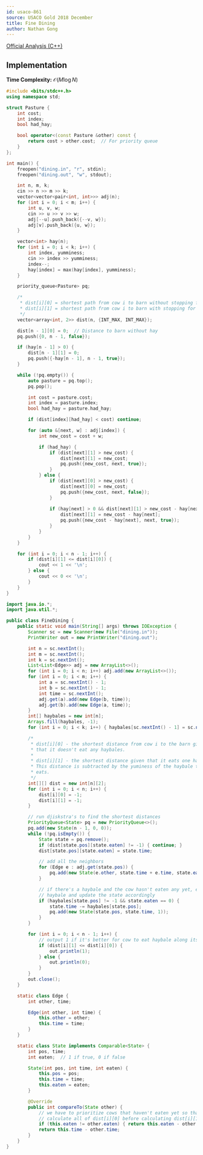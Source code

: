 ```yaml
---
id: usaco-861
source: USACO Gold 2018 December
title: Fine Dining
author: Nathan Gong
---
```


[Official Analysis (C++)](http://www.usaco.org/current/data/sol_dining_gold_dec18.html)

## Implementation

**Time Complexity:** $\mathcal{O}(M\log N)$

<LanguageSection>
<CPPSection>

```cpp
#include <bits/stdc++.h>
using namespace std;

struct Pasture {
	int cost;
	int index;
	bool had_hay;

	bool operator<(const Pasture &other) const {
		return cost > other.cost;  // For priority queue
	}
};

int main() {
	freopen("dining.in", "r", stdin);
	freopen("dining.out", "w", stdout);

	int n, m, k;
	cin >> n >> m >> k;
	vector<vector<pair<int, int>>> adj(n);
	for (int i = 0; i < m; i++) {
		int u, v, w;
		cin >> u >> v >> w;
		adj[--u].push_back({--v, w});
		adj[v].push_back({u, w});
	}

	vector<int> hay(n);
	for (int i = 0; i < k; i++) {
		int index, yumminess;
		cin >> index >> yumminess;
		index--;
		hay[index] = max(hay[index], yumminess);
	}

	priority_queue<Pasture> pq;

	/*
	 * dist[i][0] = shortest path from cow i to barn without stopping for haybales
	 * dist[i][1] = shortest path from cow i to barn with stopping for a haybale
	 */
	vector<array<int, 2>> dist(n, {INT_MAX, INT_MAX});

	dist[n - 1][0] = 0;  // Distance to barn without hay
	pq.push({0, n - 1, false});

	if (hay[n - 1] > 0) {
		dist[n - 1][1] = 0;
		pq.push({-hay[n - 1], n - 1, true});
	}

	while (!pq.empty()) {
		auto pasture = pq.top();
		pq.pop();

		int cost = pasture.cost;
		int index = pasture.index;
		bool had_hay = pasture.had_hay;

		if (dist[index][had_hay] < cost) continue;

		for (auto &[next, w] : adj[index]) {
			int new_cost = cost + w;

			if (had_hay) {
				if (dist[next][1] > new_cost) {
					dist[next][1] = new_cost;
					pq.push({new_cost, next, true});
				}
			} else {
				if (dist[next][0] > new_cost) {
					dist[next][0] = new_cost;
					pq.push({new_cost, next, false});
				}
                
				if (hay[next] > 0 && dist[next][1] > new_cost - hay[next]) {
					dist[next][1] = new_cost - hay[next];
					pq.push({new_cost - hay[next], next, true});
				}
			}
		}
	}

	for (int i = 0; i < n - 1; i++) {
		if (dist[i][1] <= dist[i][0]) {
			cout << 1 << '\n';
		} else {
			cout << 0 << '\n';
		}
	}
}
```

</CPPSection>
<JavaSection>

```java
import java.io.*;
import java.util.*;

public class FineDining {
	public static void main(String[] args) throws IOException {
		Scanner sc = new Scanner(new File("dining.in"));
		PrintWriter out = new PrintWriter("dining.out");

		int n = sc.nextInt();
		int m = sc.nextInt();
		int k = sc.nextInt();
		List<List<Edge>> adj = new ArrayList<>();
		for (int i = 0; i < n; i++) adj.add(new ArrayList<>());
		for (int i = 0; i < m; i++) {
			int a = sc.nextInt() - 1;
			int b = sc.nextInt() - 1;
			int time = sc.nextInt();
			adj.get(a).add(new Edge(b, time));
			adj.get(b).add(new Edge(a, time));
		}
		int[] haybales = new int[n];
		Arrays.fill(haybales, -1);
		for (int i = 0; i < k; i++) { haybales[sc.nextInt() - 1] = sc.nextInt(); }

		/*
		 * dist[i][0] - the shortest distance from cow i to the barn given
		 * that it doesn't eat any haybales.
		 *
		 * dist[i][1] - the shortest distance given that it eats one haybale.
		 * This distance is subtracted by the yuminess of the haybale the cow
		 * eats.
		 */
		int[][] dist = new int[n][2];
		for (int i = 0; i < n; i++) {
			dist[i][0] = -1;
			dist[i][1] = -1;
		}

		// run djiskstra's to find the shortest distances
		PriorityQueue<State> pq = new PriorityQueue<>();
		pq.add(new State(n - 1, 0, 0));
		while (!pq.isEmpty()) {
			State state = pq.remove();
			if (dist[state.pos][state.eaten] != -1) { continue; }
			dist[state.pos][state.eaten] = state.time;

			// add all the neighbors
			for (Edge e : adj.get(state.pos)) {
				pq.add(new State(e.other, state.time + e.time, state.eaten));
			}

			// if there's a haybale and the cow hasn't eaten any yet, eat the
			// haybale and update the state accordingly
			if (haybales[state.pos] != -1 && state.eaten == 0) {
				state.time -= haybales[state.pos];
				pq.add(new State(state.pos, state.time, 1));
			}
		}

		for (int i = 0; i < n - 1; i++) {
			// output 1 if it's better for cow to eat haybale along its path
			if (dist[i][1] <= dist[i][0]) {
				out.println(1);
			} else {
				out.println(0);
			}
		}
		out.close();
	}

	static class Edge {
		int other, time;

		Edge(int other, int time) {
			this.other = other;
			this.time = time;
		}
	}

	static class State implements Comparable<State> {
		int pos, time;
		int eaten;  // 1 if true, 0 if false

		State(int pos, int time, int eaten) {
			this.pos = pos;
			this.time = time;
			this.eaten = eaten;
		}

		@Override
		public int compareTo(State other) {
			// we have to prioritize cows that haven't eaten yet so that we
			// calculate all of dist[i][0] before calculating dist[i][1]
			if (this.eaten != other.eaten) { return this.eaten - other.eaten; }
			return this.time - other.time;
		}
	}
}
```

</JavaSection>
</LanguageSection>
